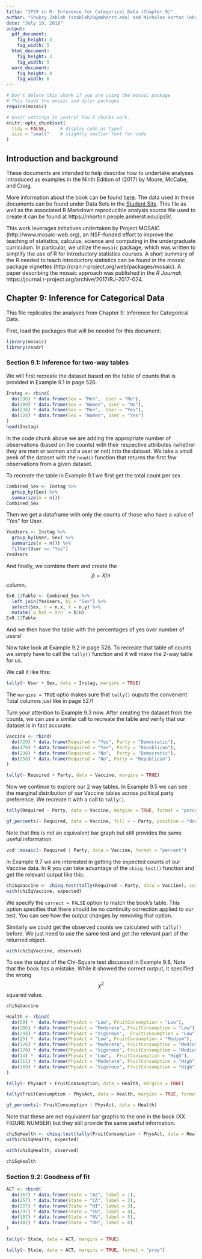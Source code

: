```yaml
---
title: "IPS9 in R: Inference for Categorical Data (Chapter 9)"
author: "Shukry Zablah (szablah20@amherst.edu) and Nicholas Horton (nhorton@amherst.edu)"
date: "July 19, 2018"
output: 
  pdf_document:
    fig_height: 3
    fig_width: 5
  html_document:
    fig_height: 3
    fig_width: 5
  word_document:
    fig_height: 4
    fig_width: 6
---
```



```r
# Don't delete this chunk if you are using the mosaic package
# This loads the mosaic and dplyr packages
require(mosaic)
```

```r
# knitr settings to control how R chunks work.
knitr::opts_chunk$set(
  tidy = FALSE,     # display code as typed
  size = "small"    # slightly smaller font for code
)
```

## Introduction and background 

These documents are intended to help describe how to undertake analyses introduced 
as examples in the Ninth Edition of \emph{Introduction to the Practice of Statistics} (2017) by Moore, McCabe, and Craig.

More information about the book can be found [here](https://macmillanlearning.com/Catalog/product/introductiontothepracticeofstatistics-ninthedition-moore).
The data used in these documents can be found under Data Sets in the [Student Site](https://www.macmillanlearning.com/catalog/studentresources/ips9e?_ga=2.29224888.526668012.1531487989-1209447309.1529940008#). This
file as well as the associated R Markdown reproducible analysis source file used to create it can be found at https://nhorton.people.amherst.edu/ips9/.

This work leverages initiatives undertaken by Project MOSAIC (http://www.mosaic-web.org), an NSF-funded effort to improve the teaching of statistics, calculus, science and computing in the undergraduate curriculum. In particular, we utilize the `mosaic` package, which was written to simplify the use of R for introductory statistics courses. A short summary of the R needed to teach introductory statistics can be found in the mosaic package vignettes (http://cran.r-project.org/web/packages/mosaic).  A paper describing the mosaic approach was published in the *R Journal*: https://journal.r-project.org/archive/2017/RJ-2017-024.
  
## Chapter 9: Inference for Categorical Data
This file replicates the analyses from Chapter 9: Inference for Categorical Data. 

First, load the packages that will be needed for this document: 
```r
library(mosaic)
library(readr)
```

### Section 9.1: Inference for two-way tables

We will first recreate the dataset based on the table of counts that is provided in Example 9.1 in page 526. 

```r
Instag <- rbind(
  do(298) * data.frame(Sex = "Men",  User = "No"),
  do(209) * data.frame(Sex = "Women", User = "No"),
  do(234) * data.frame(Sex = "Men",  User = "Yes"), 
  do(328) * data.frame(Sex = "Women", User = "Yes")
)  
head(Instag)
```

In the code chunk above we are adding the appropriate number of observations (based on the counts) with their respective attributes (whether they are men or women and a user or not) into the dataset. We take a small peek of the dataset with the `head()` function that returns the first few observations from a given dataset. 

To recreate the table in Example 9.1 we first get the total count per sex. 

```r
Combined_Sex <- Instag %>% 
  group_by(Sex) %>%
  summarize(n = n()) 
Combined_Sex
```

Then we get a dataframe with only the counts of those who have a value of "Yes" for User. 

```r
YesUsers <- Instag %>% 
  group_by(User, Sex) %>%
  summarize(n = n()) %>%
  filter(User == "Yes")
YesUsers
```

And finally, we combine them and create the $$\hat{p} = X/n$$ column. 

```r
Ex8.11Table <- Combined_Sex %>%
  left_join(YesUsers, by = "Sex") %>%
  select(Sex, n = n.x, X = n.y) %>%
  mutate(`p_hat = X/n` = X/n) 
Ex8.11Table
```

And we then have the table with the percentages of yes over number of users!

Now take look at Example 9.2 in page 526. To recreate that table of counts we simply have to call the `tally()` function and it will make the 2-way table for us. 

We call it like this: 

```r
tally(~ User + Sex, data = Instag, margins = TRUE)  
```

The `margins = TRUE` optio makes sure that `tally()` ouputs the convenient Total columns just like in page 527!

Turn your attention to Example 9.3 now. After creating the dataset from the counts, we can use a similar call to recreate the table and verify that our dataset is in fact accurate. 

```r
Vaccine <- rbind(
  do(729) * data.frame(Required = "Yes", Party = "Democratic"),
  do(479) * data.frame(Required = "Yes", Party = "Republican"),
  do(230) * data.frame(Required = "No",  Party = "Democratic"), 
  do(258) * data.frame(Required = "No", Party = "Republican")
)  

tally(~ Required + Party, data = Vaccine, margins = TRUE)
```

Now we continue to explore our 2 way tables. In Example 9.5 we can see the marginal distribution of our Vaccine tables across political party preference. We recreate it with a call to `tally()`. 

```r
tally(Required ~ Party, data = Vaccine, margins = TRUE, format = "percent")
```

```r
gf_percents(~ Required, data = Vaccine, fill = ~ Party, position = "dodge")
```

Note that this is not an equivalent bar graph but still provides the same useful information. 

```r
vcd::mosaic(~ Required | Party, data = Vaccine, format = "percent")
```

In Example 9.7 we are interested in getting the expected counts of our Vaccine data. In R you can take advantage of the `chisq.test()` function and get the relevant output like this: 

```r
chiSqVaccine <- chisq.test(tally(Required ~ Party, data = Vaccine), correct = FALSE)
with(chiSqVaccine, expected)
```

We specify the `correct = FALSE` option to match the book's table. This option specifies that there should be no continuity correction applied to our test. You can see how the output changes by removing that option. 

Similarly we could get the observed counts we calculated with `tally()` before. We just need to use the same test and get the relevant part of the returned object. 

```r
with(chiSqVaccine, observed)
```

To see the output of the Chi-Square test discussed in Example 9.8. Note that the book has a mistake. While it showed the correct output, it specified the wrong $$\chi^2$$ squared value. 

```r
chiSqVaccine
```

```r
Health <- rbind(
  do(69) *  data.frame(PhysAct = "Low", FruitConsumption = "Low"),
  do(206) * data.frame(PhysAct = "Moderate", FruitConsumption = "Low"),
  do(294) * data.frame(PhysAct = "Vigorous",  FruitConsumption = "Low"), 
  do(25) *  data.frame(PhysAct = "Low", FruitConsumption = "Medium"),
  do(126) * data.frame(PhysAct = "Moderate", FruitConsumption = "Medium"),
  do(170) * data.frame(PhysAct = "Vigorous", FruitConsumption = "Medium"),
  do(14) *  data.frame(PhysAct = "Low",  FruitConsumption = "High"), 
  do(111) * data.frame(PhysAct = "Moderate", FruitConsumption = "High"),
  do(169) * data.frame(PhysAct = "Vigorous", FruitConsumption = "High")
)  
```


```r
tally(~ PhysAct + FruitConsumption, data = Health, margins = TRUE)
```

```r
tally(FruitConsumption ~ PhysAct, data = Health, margins = TRUE, format = "percent")
```

```r
gf_percents(~ FruitConsumption | PhysAct, data = Health)
```

Note that these are not equivalent bar graphs to the one in the book (XX FIGURE NUMBER) but they still provide the same useful information. 

```r
chiSqHealth <- chisq.test(tally(FruitConsumption ~ PhysAct, data = Health), correct = FALSE)
with(chiSqHealth, expected)
```

```r
with(chiSqHealth, observed)
```

```r
chiSqHealth
```

### Section 9.2: Goodness of fit

```r
ACT <- rbind(
  do(167) * data.frame(State = "AZ", label = 1),
  do(257) * data.frame(State = "CA", label = 2),
  do(257) * data.frame(State = "HI", label = 3),
  do(297) * data.frame(State = "IN", label = 4),
  do(107) * data.frame(State = "NV", label = 5),
  do(482) * data.frame(State = "OH", label = 6)
)
```

```r
tally(~ State, data = ACT, margins = TRUE)
```

```r
tally(~ State, data = ACT, margins = TRUE, format = "prop")

```